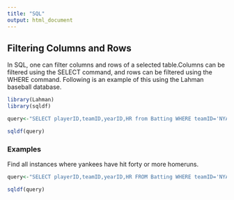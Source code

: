```yaml
---
title: "SQL"
output: html_document
---
```



## Filtering Columns and Rows
In SQL, one can filter columns and rows of a selected table.Columns can be filtered using the SELECT command, and rows can be filtered using the WHERE command. Following is an example of this using the Lahman baseball database.

```r
library(Lahman)
library(sqldf)
```



```r
query<-"SELECT playerID,teamID,yearID,HR from Batting WHERE teamID='NYA'and yearID=1927"

sqldf(query)
```


### Examples

Find all instances where yankees have hit forty or more homeruns.


```r
query<-"SELECT playerID,teamID,yearID,HR FROM Batting WHERE teamID='NYA' and HR>=40"

sqldf(query)
```

